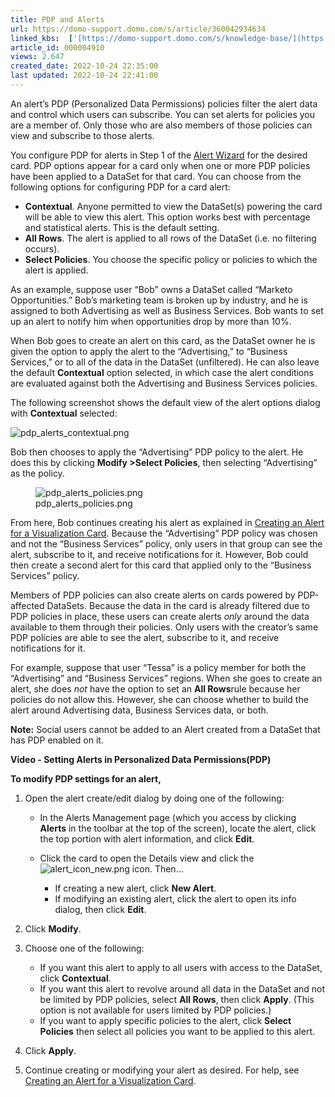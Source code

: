 ```yaml
---
title: PDP and Alerts
url: https://domo-support.domo.com/s/article/360042934634
linked_kbs:  ['[https://domo-support.domo.com/s/knowledge-base/](https://domo-support.domo.com/s/knowledge-base/)', '[https://domo-support.domo.com/s/](https://domo-support.domo.com/s/)', '[https://domo-support.domo.com/s/topic/0TO5w000000Zan2GAC](https://domo-support.domo.com/s/topic/0TO5w000000Zan2GAC)', '[https://domo-support.domo.com/s/topic/0TO5w000000Zao2GAC](https://domo-support.domo.com/s/topic/0TO5w000000Zao2GAC)', '[https://domo-support.domo.com/s/article/360043430513](https://domo-support.domo.com/s/article/360043430513)', '[https://domo-support.domo.com/s/article/360042934634](https://domo-support.domo.com/s/article/360042934634)', '[https://domo-support.domo.com/s/topic/0TO5w000000Zao2GAC/personalized-data-permissions-pdp](https://domo-support.domo.com/s/topic/0TO5w000000Zao2GAC/personalized-data-permissions-pdp)', '[https://domo-support.domo.com/s/article/360043429933](https://domo-support.domo.com/s/article/360043429933)', '[https://domo-support.domo.com/s/article/360043429953](https://domo-support.domo.com/s/article/360043429953)', '[https://domo-support.domo.com/s/article/360042925494](https://domo-support.domo.com/s/article/360042925494)', '[https://domo-support.domo.com/s/article/360043429913](https://domo-support.domo.com/s/article/360043429913)', '[https://domo-support.domo.com/s/article/4408174643607](https://domo-support.domo.com/s/article/4408174643607)', '[https://domo-support.domo.com/s/login/](https://domo-support.domo.com/s/login/)']
article_id: 000004910
views: 2.647
created_date: 2022-10-24 22:35:00
last updated: 2022-10-24 22:41:00
---
```




An alert's PDP (Personalized Data Permissions) policies filter the alert data and control which users can subscribe. You can set alerts for policies you are a member of. Only those who are also members of those policies can view and subscribe to those alerts.


You configure PDP for alerts in Step 1 of the [Alert Wizard](/s/article/360043430513 "Creating a Custom Alert for a KPI Card") for the desired card. PDP options appear for a card only when one or more PDP policies have been applied to a DataSet for that card. You can choose from the following options for configuring PDP for a card alert:


* **Contextual**. Anyone permitted to view the DataSet(s) powering the card will be able to view this alert. This option works best with percentage and statistical alerts. This is the default setting.
* **All Rows**. The alert is applied to all rows of the DataSet (i.e. no filtering occurs).
* **Select Policies**. You choose the specific policy or policies to which the alert is applied.


As an example, suppose user "Bob" owns a DataSet called "Marketo Opportunities." Bob's marketing team is broken up by industry, and he is assigned to both Advertising as well as Business Services. Bob wants to set up an alert to notify him when opportunities drop by more than 10%. 


When Bob goes to create an alert on this card, as the DataSet owner he is given the option to apply the alert to the "Advertising," to "Business Services," or to all of the data in the DataSet (unfiltered). He can also leave the default **Contextual** option selected, in which case the alert conditions are evaluated against both the Advertising and Business Services policies.


The following screenshot shows the default view of the alert options dialog with **Contextual** selected:  
  
![pdp_alerts_contextual.png](pdp_alerts_contextual.png)      
  
Bob then chooses to apply the "Advertising" PDP policy to the alert. He does this by clicking **Modify >****Select Policies**, then selecting "Advertising" as the policy.   
  
![pdp_alerts_policies.png](pdp_alerts_policies.png)


  
From here, Bob continues creating his alert as explained in [Creating an Alert for a Visualization Card](/s/article/360043430513 "Creating a Custom Alert for a KPI Card"). Because the "Advertising" PDP policy was chosen and not the "Business Services" policy, only users in that group can see the alert, subscribe to it, and receive notifications for it. However, Bob could then create a second alert for this card that applied only to the "Business Services" policy. 


Members of PDP policies can also create alerts on cards powered by PDP-affected DataSets. Because the data in the card is already filtered due to PDP policies in place, these users can create alerts *only* around the data available to them through their policies. Only users with the creator's same PDP policies are able to see the alert, subscribe to it, and receive notifications for it.


For example, suppose that user "Tessa" is a policy member for both the "Advertising" and "Business Services" regions. When she goes to create an alert, she does *not* have the option to set an **All Rows**rule because her policies do not allow this. However, she can choose whether to build the alert around Advertising data, Business Services data, or both.







**Note:** Social users cannot be added to an Alert created from a DataSet that has PDP enabled on it.



**Video - Setting Alerts in Personalized Data Permissions(PDP)**



**To modify PDP settings for an alert,**


1. Open the alert create/edit dialog by doing one of the following:


	* In the Alerts Management page (which you access by clicking **Alerts** in the toolbar at the top of the screen), locate the alert, click the top portion with alert information, and click **Edit**.
	* Click the card to open the Details view and click the ![alert_icon_new.png](alert_icon_new.png) icon. Then...
	
	
		+ If creating a new alert, click **New Alert**.
		+ If modifying an existing alert, click the alert to open its info dialog, then click **Edit**.
2. Click **Modify**.
3. Choose one of the following:


	* If you want this alert to apply to all users with access to the DataSet, click **Contextual**.
	* If you want this alert to revolve around all data in the DataSet and not be limited by PDP policies, select **All Rows**, then click **Apply**. (This option is not available for users limited by PDP policies.)
	* If you want to apply specific policies to the alert, click **Select Policies** then select all policies you want to be applied to this alert.
4. Click **Apply**.
5. Continue creating or modifying your alert as desired. For help, see [Creating an Alert for a Visualization Card](/s/article/360043430513 "Creating a Custom Alert for a KPI Card").
